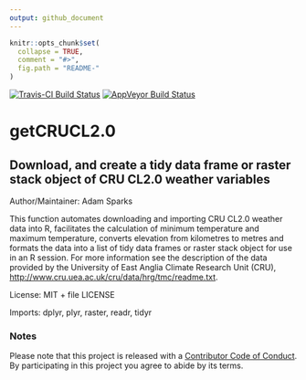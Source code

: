 ```yaml
---
output: github_document
---
```


<!-- README.md is generated from README.Rmd. Please edit that file -->

```r
knitr::opts_chunk$set(
  collapse = TRUE,
  comment = "#>",
  fig.path = "README-"
)
```

[![Travis-CI Build Status](https://travis-ci.org/adamhsparks/getCRUCL2.0.svg?branch=master)](https://travis-ci.org/)
[![AppVeyor Build Status](https://ci.appveyor.com/api/projects/status/github/adamhsparks/getCRUCL2.0?branch=master&svg=true)](https://ci.appveyor.com/project/adamhsparks/getCRUCL2.0)

# getCRUCL2.0
## Download, and create a tidy data frame or raster stack object of CRU CL2.0 weather variables

Author/Maintainer: Adam Sparks

This function automates downloading and importing CRU CL2.0 weather
data into R, facilitates the calculation of minimum temperature and
maximum temperature, converts elevation from kilometres to metres and
formats the data into a list of tidy data frames or raster stack object for 
use in an R session. For more information see the description of the data
provided by the University of East Anglia Climate Research Unit (CRU),
<http://www.cru.uea.ac.uk/cru/data/hrg/tmc/readme.txt>.
    
License: MIT + file LICENSE

Imports:
    dplyr,
    plyr,
    raster,
    readr,
    tidyr

### Notes    
Please note that this project is released with a [Contributor Code of Conduct](CONDUCT.md).
By participating in this project you agree to abide by its terms.
